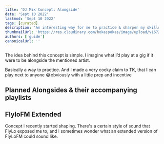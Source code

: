 ```yaml
---
title: 'DJ Mix Concept: Alongside'
date: 'Sept 10 2022'
lastmod: 'Sept 10 2022'
tags: [curated]
description: 'An interesting way for me to practice & sharpen my skills'
thumbnailUrl: 'https://res.cloudinary.com/hokaspokas/image/upload/v1672087174/goosebumpsfm/IMG_8299_igox39.jpg'
authors: ['guide']
canonicalUrl: ''
---
```


The idea behind this concept is simple. I imagine what I’d play at a gig if it were to be alongside the mentioned artist. 

Basically a way to practice. And I made a very cocky claim to TK, that I can play next to anyone 😂obviously with a little prep and incentive 

## Planned Alongsides & their accompanying playlists 

## FlyloFM Extended
Concept I recently started shaping. There's a certain style of sound that FlyLo exposed me to, 
and I sometimes wonder what an extended version of FlyLoFM could sound like.